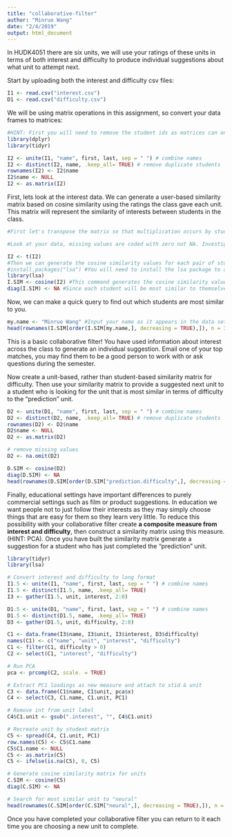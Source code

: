 ```yaml
---
title: "collaborative-filter"
author: "Minruo Wang"
date: "2/4/2019"
output: html_document
---
```


In HUDK4051 there are six units, we will use your ratings of these units in terms of both interest and difficulty to produce individual suggestions about what unit to attempt next.

Start by uploading both the interest and difficulty csv files:
```r
I1 <- read.csv("interest.csv")
D1 <- read.csv("difficulty.csv")
```

We will be using matrix operations in this assignment, so convert your data frames to matrices:
```r
#HINT: First you will need to remove the student ids as matrices can only contain one data type. You will then need to rename your row names with the student ids.
library(dplyr)
library(tidyr)

I2 <- unite(I1, "name", first, last, sep = " ") # combine names
I2 <- distinct(I2, name, .keep_all= TRUE) # remove duplicate students
rownames(I2) <- I2$name
I2$name <- NULL
I2 <- as.matrix(I2)

```

First, lets look at the interest data. We can generate a user-based similarity matrix based on cosine similarity using the ratings the class gave each unit. This matrix will represent the similarity of interests between students in the class.
```r
#First let's transpose the matrix so that multiplication occurs by students rather than units.

#Look at your data, missing values are coded with zero not NA. Investigate cosine similarity and decide whether your missing values should be coded with zeros or NAs. Explain your choice.

I2 <- t(I2)
#Then we can generate the cosine similarity values for each pair of students
#install.packages("lsa") #You will need to install the lsa package to access the cosine command.
library(lsa)
I.SIM <- cosine(I2) #This command generates the cosine similarity values as a new matrix. Click on I.SIM in the Global Environment pane to see what it looks like.
diag(I.SIM) <- NA #Since each student will be most similar to themselves we want to remove that information
```

Now, we can make a quick query to find out which students are most similar to you. 
```r
my.name <- "Minruo Wang" #Input your name as it appears in the data set
head(rownames(I.SIM[order(I.SIM[my.name,], decreasing = TRUE),]), n = 3) #This code orders the column of the matrix corresponding to your name according to similarity and returns the top two UNI ids for the students who's interests are most similar to yours
```

This is a basic collaborative filter! You have used information about interest across the class to generate an individual suggestion. Email one of your top matches, you may find them to be a good person to work with or ask questions during the semester.

Now create a unit-based, rather than student-based similarity matrix for difficulty. Then use your similarity matrix to provide a suggested next unit to a student who is looking for the unit that is most similar in terms of difficulty to the "prediction" unit. 
```r
D2 <- unite(D1, "name", first, last, sep = " ") # combine names
D2 <- distinct(D2, name, .keep_all= TRUE) # remove duplicate students
rownames(D2) <- D2$name
D2$name <- NULL
D2 <- as.matrix(D2)

# remove missing values
D2 <- na.omit(D2)

D.SIM <- cosine(D2)
diag(D.SIM) <- NA
head(rownames(D.SIM[order(D.SIM["prediction.difficulty",], decreasing = TRUE),]), n = 1) 
```

Finally, educational settings have important differences to purely commercial settings such as film or product suggestions. In education we want people not to just follow their interests as they may simply choose things that are easy for them so they learn very little. To reduce this possibility with your collaborative filter create **a composite measure from interest and difficulty**, then construct a similarity matrix using this measure. (HINT: PCA). Once you have built the similarity matrix generate a suggestion for a student who has just completed the "prediction" unit.
```r
library(tidyr)
library(lsa)

# Convert interest and difficulty to long format
I1.5 <- unite(I1, "name", first, last, sep = " ") # combine names
I1.5 <- distinct(I1.5, name, .keep_all= TRUE)
I3 <- gather(I1.5, unit, interest, 2:8)

D1.5 <- unite(D1, "name", first, last, sep = " ") # combine names
D1.5 <- distinct(D1.5, name, .keep_all= TRUE)
D3 <- gather(D1.5, unit, difficulty, 2:8)

C1 <- data.frame(I3$name, I3$unit, I3$interest, D3$difficulty)
names(C1) <- c("name", "unit", "interest", "difficulty")
C1 <- filter(C1, difficulty > 0)
C2 <- select(C1, "interest", "difficulty")

# Run PCA
pca <- prcomp(C2, scale. = TRUE)

# Extract PC1 loadings as new measure and attach to stid & unit
C3 <- data.frame(C1$name, C1$unit, pca$x)
C4 <- select(C3, C1.name, C1.unit, PC1)

# Remove int from unit label
C4$C1.unit <- gsub(".interest", "", C4$C1.unit)

# Recreate unit by student matrix
C5 <- spread(C4, C1.unit, PC1)
row.names(C5) <- C5$C1.name
C5$C1.name <- NULL
C5 <- as.matrix(C5)
C5 <- ifelse(is.na(C5), 0, C5)

# Generate cosine similarity matrix for units
C.SIM <- cosine(C5)
diag(C.SIM) <- NA

# Search for most similar unit to "neural"
head(rownames(C.SIM[order(C.SIM["neural",], decreasing = TRUE),]), n = 1)

```

Once you have completed your collaborative filter you can return to it each time you are choosing a new unit to complete.